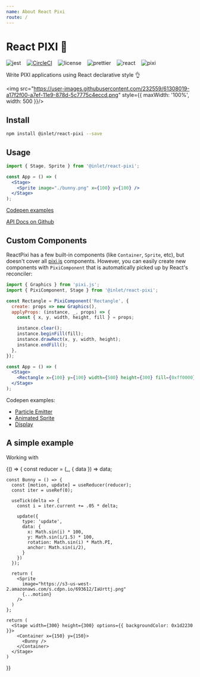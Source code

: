 ```yaml
---
name: About React Pixi
route: /
---
```



# React PIXI 🌈

![jest](https://img.shields.io/badge/tested_with-jest-green.svg) &nbsp;&nbsp; [![CircleCI](https://img.shields.io/circleci/project/github/inlet/react-pixi/master.svg)](https://circleci.com/gh/inlet/react-pixi-fiber) &nbsp;&nbsp; ![license](https://img.shields.io/badge/license-MIT-green.svg) &nbsp;&nbsp; ![prettier](https://img.shields.io/badge/code_style-prettier-blue.svg) &nbsp;&nbsp; ![react](https://img.shields.io/badge/react-v16.8+-ff69b4.svg) &nbsp;&nbsp; ![pixi](https://img.shields.io/badge/pixi-v5+-ff69b4.svg)

Write PIXI applications using React declarative style 👌

<img src="https://user-images.githubusercontent.com/232559/61308019-a17f2f00-a7ef-11e9-878d-5c7775c4eccd.png" style={{ maxWidth: '100%', width: 500 }}/>

## Install

```bash
npm install @inlet/react-pixi --save
```

## Usage

```jsx
import { Stage, Sprite } from '@inlet/react-pixi';

const App = () => (
  <Stage>
    <Sprite image="./bunny.png" x={100} y={100} />
  </Stage>
);
```

[Codepen examples](https://codepen.io/collection/XPpGdb/)

[API Docs on Github](https://github.com/inlet/react-pixi/)

## Custom Components

ReactPixi has a few built-in components (like `Container`, `Sprite`, etc), but doesn't cover all [pixi.js](http://pixijs.github.io/docs/) components.
However, you can easily create new components with `PixiComponent` that is automatically picked up by React's reconciler:

```jsx
import { Graphics } from 'pixi.js';
import { PixiComponent, Stage } from '@inlet/react-pixi';

const Rectangle = PixiComponent('Rectangle', {
  create: props => new Graphics(),
  applyProps: (instance, _, props) => {
    const { x, y, width, height, fill } = props;

    instance.clear();
    instance.beginFill(fill);
    instance.drawRect(x, y, width, height);
    instance.endFill();
  },
});

const App = () => (
  <Stage>
    <Rectangle x={100} y={100} width={500} height={300} fill={0xff0000} />
  </Stage>
);
```

Codepen examples:

- [Particle Emitter](https://codepen.io/inlet/pen/feddc8fa71e3b5afc6c3e4eda9cc83df)
- [Animated Sprite](https://codepen.io/inlet/pen/5aaed9ddeadb4d7bb5ea435d77df397a)
- [Display](https://codepen.io/inlet/pen/mvzzLb)

## A simple example

Working with

<Playground>
  {() => {
    const reducer = (_, { data }) => data;

    const Bunny = () => {
      const [motion, update] = useReducer(reducer);
      const iter = useRef(0);

      useTick(delta => {
        const i = iter.current += .05 * delta;

        update({
          type: 'update',
          data: {
            x: Math.sin(i) * 100,
            y: Math.sin(i/1.5) * 100,
            rotation: Math.sin(i) * Math.PI,
            anchor: Math.sin(i/2),
          }
        })
      });

      return (
        <Sprite
          image="https://s3-us-west-2.amazonaws.com/s.cdpn.io/693612/IaUrttj.png"
          {...motion}
        />
      )
    };

    return (
      <Stage width={300} height={300} options={{ backgroundColor: 0x1d2230 }}>
        <Container x={150} y={150}>
          <Bunny />
        </Container>
      </Stage>
    )
  }}
</Playground>
